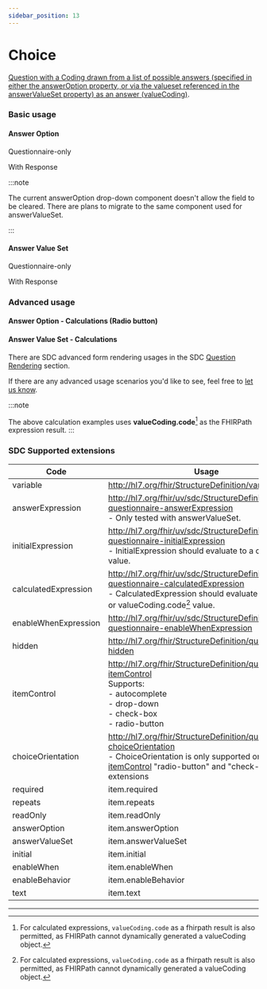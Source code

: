 ```yaml
---
sidebar_position: 13
---
```



# Choice

[Question with a Coding drawn from a list of possible answers (specified in either the answerOption property, or via the valueset referenced in the answerValueSet property) as an answer (valueCoding)](https://hl7.org/fhir/r4/codesystem-item-type.html#item-type-choice).

### Basic usage

#### Answer Option

Questionnaire-only

<IframeContainer storyId="itemtype-choice--choice-answer-option-basic" initialHeight={280} />

With Response

<IframeContainer
  storyId="itemtype-choice--choice-answer-option-basic-response"
  initialHeight={280}
/>

:::note

The current answerOption drop-down component doesn't allow the field to be cleared. There are plans to migrate to the same component used for answerValueSet.

:::

#### Answer Value Set

Questionnaire-only

<IframeContainer storyId="itemtype-choice--choice-answer-value-set-basic" initialHeight={280} />

With Response

<IframeContainer
  storyId="itemtype-choice--choice-answer-value-set-basic-response"
  initialHeight={280}
/>

### Advanced usage

#### Answer Option - Calculations (Radio button)

<IframeContainer storyId="itemtype-choice--choice-answer-option-calculation" initialHeight={220} />

#### Answer Value Set - Calculations

<IframeContainer
  storyId="itemtype-choice--choice-answer-value-set-calculation"
  initialHeight={432}
/>

There are SDC advanced form rendering usages in the SDC [Question Rendering](/docs/sdc/advanced/question) section.

If there are any advanced usage scenarios you'd like to see, feel free to [let us know](https://github.com/aehrc/smart-forms/issues/new).

:::note

The above calculation examples uses **valueCoding.code**[^1] as the FHIRPath expression result.
:::

### SDC Supported extensions

| Code                 | Usage                                                                                                                                                                                                                                                    |
| -------------------- | -------------------------------------------------------------------------------------------------------------------------------------------------------------------------------------------------------------------------------------------------------- |
| variable             | http://hl7.org/fhir/StructureDefinition/variable                                                                                                                                                                                                         |
| answerExpression     | http://hl7.org/fhir/uv/sdc/StructureDefinition/sdc-questionnaire-answerExpression<br/>- Only tested with answerValueSet.                                                                                                                                 |
| initialExpression    | http://hl7.org/fhir/uv/sdc/StructureDefinition/sdc-questionnaire-initialExpression<br/>- InitialExpression should evaluate to a coding value.                                                                                                            |
| calculatedExpression | http://hl7.org/fhir/uv/sdc/StructureDefinition/sdc-questionnaire-calculatedExpression<br/>- CalculatedExpression should evaluate to a coding or valueCoding.code[^1] value.                                                                              |
| enableWhenExpression | http://hl7.org/fhir/uv/sdc/StructureDefinition/sdc-questionnaire-enableWhenExpression                                                                                                                                                                    |
| hidden               | http://hl7.org/fhir/StructureDefinition/questionnaire-hidden                                                                                                                                                                                             |
| itemControl          | http://hl7.org/fhir/StructureDefinition/questionnaire-itemControl<br/>Supports:<br/>- autocomplete<br/>- drop-down<br/>- check-box<br/>- radio-button                                                                                                    |
| choiceOrientation    | http://hl7.org/fhir/StructureDefinition/questionnaire-choiceOrientation<br/>- ChoiceOrientation is only supported on [itemControl](https://hl7.org/fhir/extensions/CodeSystem-questionnaire-item-control.html) "radio-button" and "check-box" extensions |
| required             | item.required                                                                                                                                                                                                                                            |
| repeats              | item.repeats                                                                                                                                                                                                                                             |
| readOnly             | item.readOnly                                                                                                                                                                                                                                            |
| answerOption         | item.answerOption                                                                                                                                                                                                                                        |
| answerValueSet       | item.answerValueSet                                                                                                                                                                                                                                      |
| initial              | item.initial                                                                                                                                                                                                                                             |
| enableWhen           | item.enableWhen                                                                                                                                                                                                                                          |
| enableBehavior       | item.enableBehavior                                                                                                                                                                                                                                      |
| text                 | item.text                                                                                                                                                                                                                                                |

---

[^1]: For calculated expressions, `valueCoding.code` as a fhirpath result is also permitted, as FHIRPath cannot dynamically generated a valueCoding object.
